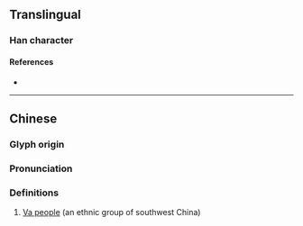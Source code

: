 {{character info/new}}
==Translingual==
{{wikipedia|Va people}}

===Han character===
{{Han char|rn=9|rad=人|as=04|sn=6|four=21217|canj=OMVN|ids=⿰亻瓦}}

====References====
* {{Han ref|kx=0100.021|hdz=10121.030|uh=4F64|ud=20324|bh=CA5F|bd=51807}}

----

==Chinese==
{{zh-forms}}

===Glyph origin===
{{Han etym|邷}}

===Pronunciation===
{{zh-pron
|m=wǎ
|c=ngaa5
|mc=
|oc=
|ma=
|cat=pn
}}

===Definitions===
{{zh-hanzi}}

# [[w:Va people|Va people]] (an ethnic group of southwest China)